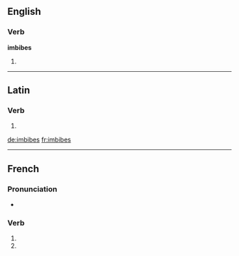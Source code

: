 ==English==

===Verb===
'''imbibes'''

# {{third-person singular of|imbibe}}

----

==Latin==

===Verb===
{{la-verb-form|imbibēs}}

# {{conjugation of|imbibo|imbibō|2|s|fut|act|ind|lang=la}}
{{count page|[[Wiktionary:Page count]]}}

[[de:imbibes]]
[[fr:imbibes]]

----
{{also|imbibés}}
==French==

===Pronunciation===
* {{homophones|imbibe|imbibent}}

===Verb===
{{fr-verb-form}}

# {{conjugation of|imbiber||2|s|pres|ind|lang=fr}}
# {{conjugation of|imbiber||2|s|pres|sub|lang=fr}}

{{rfc-auto}}